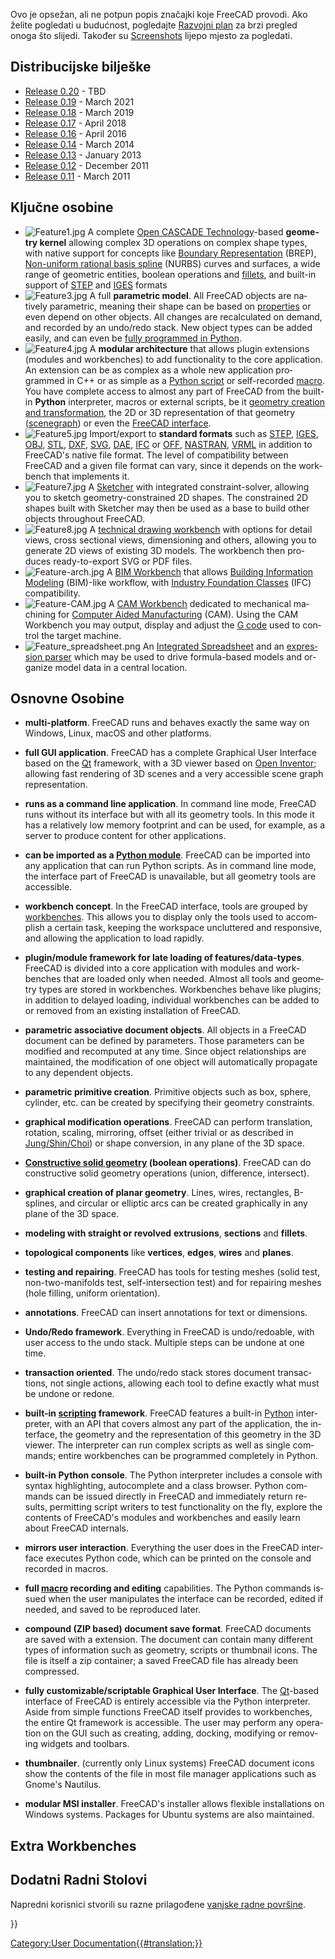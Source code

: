 <languages/>

{{Docnav/hr
|[[About_FreeCAD/hr|O FreeCAD-u]]
|[[Installing_on_Windows/hr|Instaliraj u Windowse]]
}}

<div class="mw-translate-fuzzy">
Ovo je opsežan, ali ne potpun popis značajki koje FreeCAD provodi. Ako želite pogledati u budućnost, pogledajte [[Development roadmap|Razvojni plan]] za brzi pregled onoga što slijedi. Također su [[Screenshots|Screenshots]] lijepo mjesto za pogledati.
</div>

{{TOCright}}

<span id="Release_notes"></span>
==Distribucijske bilješke==

<div class="mw-translate-fuzzy">
* [[Release_notes_0.20|Release 0.20]] - TBD
* [[Release_notes_0.19|Release 0.19]] - March 2021
* [[Release_notes_0.18|Release 0.18]] - March 2019
* [[Release_notes_0.17|Release 0.17]] - April 2018
* [[Release_notes_0.16|Release 0.16]] - April 2016
* [[Release_notes_0.14|Release 0.14]] - March 2014
* [[Release_notes_0.13|Release 0.13]] - January 2013
* [[Release_notes_0.12|Release 0.12]] - December 2011
* [[Release_notes_0.11|Release 0.11]] - March 2011
</div>

<span id="Key_features"></span>
==Ključne osobine==

<div lang="en" dir="ltr" class="mw-content-ltr">
* [[Image:Feature1.jpg|left]] A complete [https://en.wikipedia.org/wiki/Open_CASCADE Open CASCADE Technology]-based '''geometry kernel''' allowing complex 3D operations on complex shape types, with native support for concepts like [https://en.wikipedia.org/wiki/Boundary_representation Boundary Representation] (BREP), [https://en.wikipedia.org/wiki/Non-uniform_rational_B-spline Non-uniform rational basis spline] (NURBS) curves and surfaces, a wide range of geometric entities, boolean operations and [https://en.wikipedia.org/wiki/Fillet_(mechanics) fillets], and built-in support of [https://en.wikipedia.org/wiki/ISO_10303 STEP] and [https://en.wikipedia.org/wiki/IGES IGES] formats {{clear}}
* [[Image:Feature3.jpg|left]] A full '''parametric model'''. All FreeCAD objects are natively parametric, meaning their shape can be based on [[Property|properties]] or even depend on other objects. All changes are recalculated on demand, and recorded by an undo/redo stack. New object types can be added easily, and can even be [[Scripted_objects|fully programmed in Python]].{{clear}}
* [[Image:Feature4.jpg|left]] A '''modular architecture''' that allows plugin extensions (modules and workbenches) to add functionality to the core application. An extension can be as complex as a whole new application programmed in C++ or as simple as a [[Power_users_hub|Python script]] or self-recorded [[Macros|macro]]. You have complete access to almost any part of FreeCAD from the built-in '''Python''' interpreter, macros or external scripts, be it [[Topological_data_scripting|geometry creation and transformation]], the 2D or 3D representation of that geometry ([[Scenegraph|scenegraph]]) or even the [[PySide|FreeCAD interface]].{{clear}}
* [[Image:Feature5.jpg|left]] Import/export to '''standard formats''' such as [https://en.wikipedia.org/wiki/ISO_10303 STEP], [https://en.wikipedia.org/wiki/IGES IGES], [https://en.wikipedia.org/wiki/Obj OBJ], [https://en.wikipedia.org/wiki/STL_%28file_format%29 STL], [https://en.wikipedia.org/wiki/Dxf DXF], [https://en.wikipedia.org/wiki/Svg SVG], [https://en.wikipedia.org/wiki/COLLADA DAE], [https://en.wikipedia.org/wiki/Industry_Foundation_Classes IFC] or [http://people.sc.fsu.edu/~jburkardt/data/off/off.html OFF], [https://en.wikipedia.org/wiki/NASTRAN NASTRAN], [https://en.wikipedia.org/wiki/VRML VRML] in addition to FreeCAD's native {{FileName|[[File Format FCStd|FCStd]]}} file format. The level of compatibility between FreeCAD and a given file format can vary, since it depends on the workbench that implements it.{{clear}}
* [[Image:Feature7.jpg|left]] A [[Sketcher_Workbench|Sketcher]] with integrated constraint-solver, allowing you to sketch geometry-constrained 2D shapes. The constrained 2D shapes built with Sketcher may then be used as a base to build other objects throughout FreeCAD.{{clear}}
* [[Image:Feature8.jpg|left]] A [[TechDraw_Workbench|technical drawing workbench]] with options for detail views, cross sectional views, dimensioning and others, allowing you to generate 2D views of existing 3D models. The workbench then produces ready-to-export SVG or PDF files.{{clear}}
* [[Image:Feature-arch.jpg|left]] A [[BIM_Workbench|BIM Workbench]] that allows [https://en.wikipedia.org/wiki/Building_Information_Modeling Building Information Modeling] (BIM)-like workflow, with [https://en.wikipedia.org/wiki/Industry_Foundation_Classes Industry Foundation Classes] (IFC) compatibility.{{clear}}
* [[Image:Feature-CAM.jpg|left]] A [[CAM_Workbench|CAM Workbench]] dedicated to mechanical machining for [https://en.wikipedia.org/wiki/Computer-aided_manufacturing Computer Aided Manufacturing] (CAM). Using the CAM Workbench you may output, display and adjust the [https://en.wikipedia.org/wiki/G-code G code] used to control the target machine.{{clear}}
* [[Image:Feature_spreadsheet.png|left]] An [[Spreadsheet_Workbench|Integrated Spreadsheet]] and an [[Expressions|expression parser]] which may be used to drive formula-based models and organize model data in a central location.{{clear}}
</div>

<span id="General_features"></span>
== Osnovne Osobine ==

<div lang="en" dir="ltr" class="mw-content-ltr">
* '''multi-platform'''. FreeCAD runs and behaves exactly the same way on Windows, Linux, macOS and other platforms.
</div>

<div lang="en" dir="ltr" class="mw-content-ltr">
* '''full GUI application'''. FreeCAD has a complete Graphical User Interface based on the [https://www.qt.io/ Qt] framework, with a 3D viewer based on [https://en.wikipedia.org/wiki/Open_Inventor Open Inventor]; allowing fast rendering of 3D scenes and a very accessible scene graph representation.
</div>

<div lang="en" dir="ltr" class="mw-content-ltr">
* '''runs as a command line application'''. In command line mode, FreeCAD runs without its interface but with all its geometry tools. In this mode it has a relatively low memory footprint and can be used, for example, as a server to produce content for other applications.
</div>

<div lang="en" dir="ltr" class="mw-content-ltr">
* '''can be imported as a [[Embedding FreeCAD|Python module]]'''. FreeCAD can be imported into any application that can run Python scripts. As in command line mode, the interface part of FreeCAD is unavailable, but all geometry tools are accessible.
</div>

<div lang="en" dir="ltr" class="mw-content-ltr">
* '''workbench concept'''. In the FreeCAD interface, tools are grouped by [[Workbenches|workbenches]]. This allows you to display only the tools used to accomplish a certain task, keeping the workspace uncluttered and responsive, and allowing the application to load rapidly.
</div>

<div lang="en" dir="ltr" class="mw-content-ltr">
* '''plugin/module framework for late loading of features/data-types'''. FreeCAD is divided into a core application with modules and workbenches that are loaded only when needed. Almost all tools and geometry types are stored in workbenches. Workbenches behave like plugins; in addition to delayed loading, individual workbenches can be added to or removed from an existing installation of FreeCAD.
</div>

<div lang="en" dir="ltr" class="mw-content-ltr">
* '''parametric associative document objects'''. All objects in a FreeCAD document can be defined by parameters. Those parameters can be modified and recomputed at any time. Since object relationships are maintained, the modification of one object will automatically propagate to any dependent objects.
</div>

<div lang="en" dir="ltr" class="mw-content-ltr">
* '''parametric primitive creation'''. Primitive objects such as box, sphere, cylinder, etc. can be created by specifying their geometry constraints.
</div>

<div lang="en" dir="ltr" class="mw-content-ltr">
* '''graphical modification operations'''. FreeCAD can perform translation, rotation, scaling, mirroring, offset (either trivial or as described in [https://www.researchgate.net/publication/240754626_Self-intersection_Removal_in_Triangular_Mesh_Offsetting Jung/Shin/Choi]) or shape conversion, in any plane of the 3D space.
</div>

<div lang="en" dir="ltr" class="mw-content-ltr">
* '''[[Constructive solid geometry]] (boolean operations)'''. FreeCAD can do constructive solid geometry operations (union, difference, intersect).
</div>

<div lang="en" dir="ltr" class="mw-content-ltr">
* '''graphical creation of planar geometry'''. Lines, wires, rectangles, B-splines, and circular or elliptic arcs can be created graphically in any plane of the 3D space.
</div>

<div lang="en" dir="ltr" class="mw-content-ltr">
* '''modeling with straight or revolved''' '''extrusions''', '''sections''' and '''fillets'''.
</div>

<div lang="en" dir="ltr" class="mw-content-ltr">
* '''topological components''' like '''vertices''', '''edges''', '''wires''' and '''planes'''.
</div>

<div lang="en" dir="ltr" class="mw-content-ltr">
* '''testing and repairing'''. FreeCAD has tools for testing meshes (solid test, non-two-manifolds test, self-intersection test) and for repairing meshes (hole filling, uniform orientation).
</div>

<div lang="en" dir="ltr" class="mw-content-ltr">
* '''annotations'''. FreeCAD can insert annotations for text or dimensions.
</div>

<div lang="en" dir="ltr" class="mw-content-ltr">
* '''Undo/Redo framework'''. Everything in FreeCAD is undo/redoable, with user access to the undo stack. Multiple steps can be undone at one time.
</div>

<div lang="en" dir="ltr" class="mw-content-ltr">
* '''transaction oriented'''. The undo/redo stack stores document transactions, not single actions, allowing each tool to define exactly what must be undone or redone.
</div>

<div lang="en" dir="ltr" class="mw-content-ltr">
* '''built-in [[Scripting|scripting]] framework'''. FreeCAD features a built-in [http://www.python.org/ Python] interpreter, with an API that covers almost any part of the application, the interface, the geometry and the representation of this geometry in the 3D viewer. The interpreter can run complex scripts as well as single commands; entire workbenches can be programmed completely in Python.
</div>

<div lang="en" dir="ltr" class="mw-content-ltr">
* '''built-in Python console'''. The Python interpreter includes a console with syntax highlighting, autocomplete and a class browser. Python commands can be issued directly in FreeCAD and immediately return results, permitting script writers to test functionality on the fly, explore the contents of FreeCAD's modules and workbenches and easily learn about FreeCAD internals.
</div>

<div lang="en" dir="ltr" class="mw-content-ltr">
* '''mirrors user interaction'''. Everything the user does in the FreeCAD interface executes Python code, which can be printed on the console and recorded in macros.
</div>

<div lang="en" dir="ltr" class="mw-content-ltr">
* '''full [[Macros|macro]] recording and editing''' capabilities. The Python commands issued when the user manipulates the interface can be recorded, edited if needed, and saved to be reproduced later.
</div>

<div lang="en" dir="ltr" class="mw-content-ltr">
* '''compound (ZIP based) document save format'''. FreeCAD documents are saved with a {{FileName|.[[File Format FCStd|FCStd]]}} extension. The document can contain many different types of information such as geometry, scripts or thumbnail icons. The {{FileName|.FCStd}} file is itself a zip container; a saved FreeCAD file has already been compressed.
</div>

<div lang="en" dir="ltr" class="mw-content-ltr">
* '''fully customizable/scriptable Graphical User Interface'''. The [https://www.qt.io Qt]-based interface of FreeCAD is entirely accessible via the Python interpreter. Aside from simple functions FreeCAD itself provides to workbenches, the entire Qt framework is accessible. The user may perform any operation on the GUI such as creating, adding, docking, modifying or removing widgets and toolbars.
</div>

<div lang="en" dir="ltr" class="mw-content-ltr">
* '''thumbnailer'''. (currently only Linux systems) FreeCAD document icons show the contents of the file in most file manager applications such as Gnome's Nautilus.
</div>

<div lang="en" dir="ltr" class="mw-content-ltr">
* '''modular MSI installer'''. FreeCAD's installer allows flexible installations on Windows systems. Packages for Ubuntu systems are also maintained.
</div>

<div lang="en" dir="ltr" class="mw-content-ltr">
==Extra Workbenches ==
</div>

<div class="mw-translate-fuzzy">
==Dodatni Radni Stolovi==
Napredni korisnici stvorili su razne prilagođene [[external workbenches/hr|vanjske radne površine]].
</div>


{{Docnav/hr
|[[About_FreeCAD/hr|O FreeCAD-u]]
|[[Installing_on_Windows/hr|Instaliraj u Windowse]]
}}

{{Userdocnavi{{#translation:}}}}
[[Category:User Documentation{{#translation:}}]]
